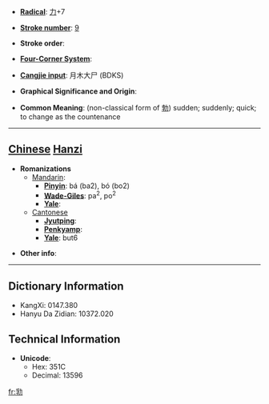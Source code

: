 * '''[[Wiktionary:Chinese radical index| Radical]]''': [[Wiktionary:Chinese radical index 力|力]]+7

* '''[[Wiktionary:Chinese total strokes index|Stroke number]]''': [[Wiktionary:Chinese total strokes index 9|9]]

* '''Stroke order''': 

* '''[[Wiktionary:Chinese four corner index|Four-Corner System]]''': 

* '''[[Wiktionary:Chinese Cangjie index|Cangjie input]]''': 月木大尸 (BDKS)

* '''Graphical Significance and Origin''': 

* '''Common Meaning''': (non-classical form of [[勃]]) sudden; suddenly; quick; to change as the countenance

----

== [[Chinese]] [[Hanzi]] ==

* '''Romanizations'''
** [[Mandarin]]:
*** '''[[Pinyin]]''': bá (ba2), bó (bo2)
*** '''[[Wade-Giles]]''': pa<sup>2</sup>, po<sup>2</sup>
*** '''[[Yale]]''': 
**[[Cantonese]]
***'''[[Jyutping]]''':
***'''[[Penkyamp]]''': 
***'''[[Yale]]''': but6

* '''Other info''': 

----

== Dictionary Information ==

* KangXi: 0147.380
* Hanyu Da Zidian: 10372.020

== Technical Information ==

* '''Unicode''':
** Hex: 351C
** Decimal: 13596

[[fr:㔜]]